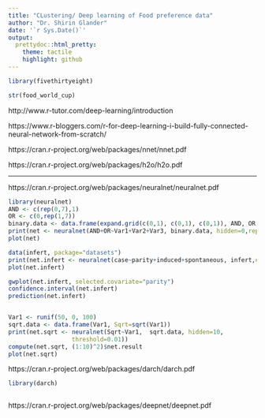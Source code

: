 ```yaml
---
title: "CLustering/ Deep learning of Food preference data"
author: "Dr. Shirin Glander"
date: '`r Sys.Date()`'
output:
  prettydoc::html_pretty:
    theme: tactile
    highlight: github
---
```


```r
library(fivethirtyeight)

str(food_world_cup)
```

http://www.r-tutor.com/deep-learning/introduction

https://www.r-bloggers.com/r-for-deep-learning-i-build-fully-connected-neural-network-from-scratch/

https://cran.r-project.org/web/packages/nnet/nnet.pdf

https://cran.r-project.org/web/packages/h2o/h2o.pdf

---

https://cran.r-project.org/web/packages/neuralnet/neuralnet.pdf

```r
library(neuralnet)
AND <- c(rep(0,7),1)
OR <- c(0,rep(1,7))
binary.data <- data.frame(expand.grid(c(0,1), c(0,1), c(0,1)), AND, OR)
print(net <- neuralnet(AND+OR~Var1+Var2+Var3, binary.data, hidden=0,rep=10, err.fct="ce", linear.output=FALSE))
plot(net)

data(infert, package="datasets")
print(net.infert <- neuralnet(case~parity+induced+spontaneous, infert,err.fct="ce", linear.output=FALSE, likelihood=TRUE))
plot(net.infert)

gwplot(net.infert, selected.covariate="parity")
confidence.interval(net.infert)
prediction(net.infert)


Var1 <- runif(50, 0, 100) 
sqrt.data <- data.frame(Var1, Sqrt=sqrt(Var1))
print(net.sqrt <- neuralnet(Sqrt~Var1,  sqrt.data, hidden=10, 
                  threshold=0.01))
compute(net.sqrt, (1:10)^2)$net.result
plot(net.sqrt)
```

https://cran.r-project.org/web/packages/darch/darch.pdf

```r
library(darch)



```

https://cran.r-project.org/web/packages/deepnet/deepnet.pdf
